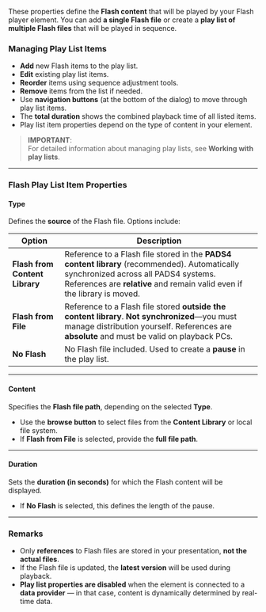 
These properties define the **Flash content** that will be played by your Flash player element. You can add **a single Flash file** or create a **play list of multiple Flash files** that will be played in sequence.

### **Managing Play List Items**
- **Add** new Flash items to the play list.
- **Edit** existing play list items.
- **Reorder** items using sequence adjustment tools.
- **Remove** items from the list if needed.
- Use **navigation buttons** (at the bottom of the dialog) to move through play list items.
- The **total duration** shows the combined playback time of all listed items.
- Play list item properties depend on the type of content in your element.

> **IMPORTANT**:  
> For detailed information about managing play lists, see **Working with play lists**.

---

### **Flash Play List Item Properties**

#### **Type**  
Defines the **source** of the Flash file. Options include:

| Option                     | Description                                                                                                                                                             |
|---------------------------|-------------------------------------------------------------------------------------------------------------------------------------------------------------------------|
| **Flash from Content Library** | Reference to a Flash file stored in the **PADS4 content library** (recommended). Automatically synchronized across all PADS4 systems. References are **relative** and remain valid even if the library is moved. |
| **Flash from File**            | Reference to a Flash file stored **outside the content library**. **Not synchronized**—you must manage distribution yourself. References are **absolute** and must be valid on playback PCs.                 |
| **No Flash**                  | No Flash file included. Used to create a **pause** in the play list.                                                                                                    |

---

#### **Content**  
Specifies the **Flash file path**, depending on the selected **Type**.  
- Use the **browse button** to select files from the **Content Library** or local file system.  
- If **Flash from File** is selected, provide the **full file path**.

---

#### **Duration**  
Sets the **duration (in seconds)** for which the Flash content will be displayed.  
- If **No Flash** is selected, this defines the length of the pause.

---

### **Remarks**
- Only **references** to Flash files are stored in your presentation, **not the actual files**.  
- If the Flash file is updated, the **latest version** will be used during playback.
- **Play list properties are disabled** when the element is connected to a **data provider** — in that case, content is dynamically determined by real-time data.
